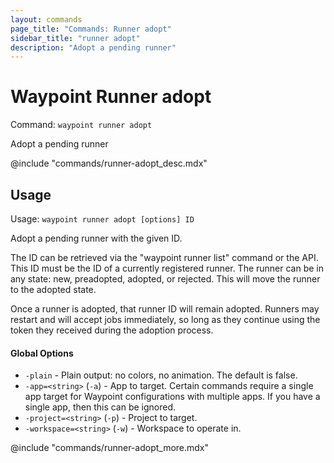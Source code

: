 ```yaml
---
layout: commands
page_title: "Commands: Runner adopt"
sidebar_title: "runner adopt"
description: "Adopt a pending runner"
---
```


# Waypoint Runner adopt

Command: `waypoint runner adopt`

Adopt a pending runner

@include "commands/runner-adopt_desc.mdx"

## Usage

Usage: `waypoint runner adopt [options] ID`


  Adopt a pending runner with the given ID.

  The ID can be retrieved via the "waypoint runner list" command or
  the API. This ID must be the ID of a currently registered runner. The
  runner can be in any state: new, preadopted, adopted, or rejected. This
  will move the runner to the adopted state.

  Once a runner is adopted, that runner ID will remain adopted. Runners may
  restart and will accept jobs immediately, so long as they continue using
  the token they received during the adoption process.

#### Global Options

- `-plain` - Plain output: no colors, no animation. The default is false.
- `-app=<string>` (`-a`) - App to target. Certain commands require a single app target for Waypoint configurations with multiple apps. If you have a single app, then this can be ignored.
- `-project=<string>` (`-p`) - Project to target.
- `-workspace=<string>` (`-w`) - Workspace to operate in.

@include "commands/runner-adopt_more.mdx"
